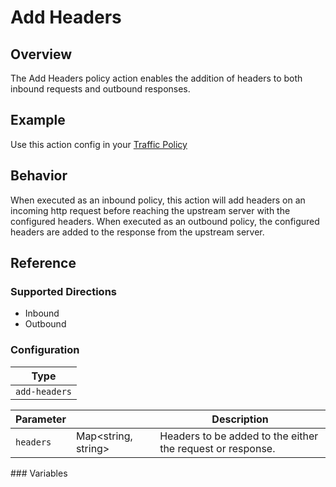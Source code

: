 
# Add Headers

## Overview

The Add Headers policy action enables the addition of headers to both inbound requests and outbound responses.

## Example

Use this action config in your [Traffic Policy](/docs/http/traffic-policy/index.mdx)

<ExampleHTTP />

## Behavior

When executed as an inbound policy, this action will add headers on an incoming http request before reaching the upstream server with
the configured headers. When executed as an outbound policy, the configured headers are added to the response from the upstream server.

## Reference

### Supported Directions

- Inbound
- Outbound

### Configuration

| Type          |
| ------------- |
| `add-headers` |

| Parameter | &nbsp;                    | Description                                                |
| --------- | ------------------------- | ---------------------------------------------------------- |
| `headers` | Map&lt;string, string&gt; | Headers to be added to the either the request or response. |

<VariableInterpolation type="add-headers" />
### Variables
<HttpHeaderTemplates />
